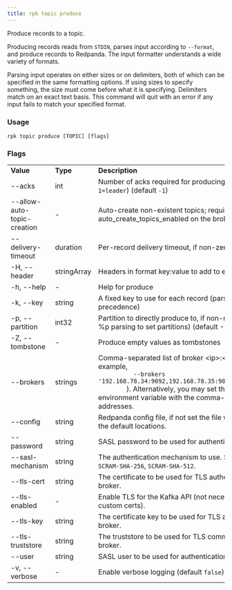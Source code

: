 ```yaml
---
title: rpk topic produce
---
```


<head>
  <meta name="title" content="rpk topic produce | Redpanda Docs" />
  <meta name="description" content="rpk topic produce" />
</head>

Produce records to a topic.

Producing records reads from `STDIN`, parses input according to `--format`, and
produce records to Redpanda. The input formatter understands a wide variety of
formats.

Parsing input operates on either sizes or on delimiters, both of which can be
specified in the same formatting options. If using sizes to specify something,
the size must come before what it is specifying. Delimiters match on an exact
text basis. This command will quit with an error if any input fails to match
your specified format.

### Usage

```
rpk topic produce [TOPIC] [flags]
```

### Flags

<table>
  <tbody>
    <tr>
      <td>
        <strong> Value</strong>
      </td>
      <td>
        <strong> Type</strong>
      </td>
      <td>
        <strong> Description</strong>
      </td>
    </tr>
    <tr>
      <td>--acks</td>
      <td>int</td>
      <td>
        Number of acks required for producing (<code>-1=all</code>, <code>0=none</code>, <code>1=leader</code>)
        (default <code>-1</code>)
      </td>
    </tr>
    <tr>
      <td>--allow-auto-topic-creation</td>
      <td>-</td>
      <td>
        Auto-create non-existent topics; requires auto_create_topics_enabled on the
        broker
      </td>
    </tr>
    <tr>
      <td>--delivery-timeout</td>
      <td>duration</td>
      <td> Per-record delivery timeout, if non-zero, min 1s</td>
    </tr>
    <tr>
      <td>-H, --header</td>
      <td>stringArray</td>
      <td> Headers in format key:value to add to each record (repeatable)</td>
    </tr>
    <tr>
      <td>-h, --help</td>
      <td>-</td>
      <td> Help for produce</td>
    </tr>
    <tr>
      <td>-k, --key</td>
      <td>string</td>
      <td>
        A fixed key to use for each record (parsed input keys take precedence)
      </td>
    </tr>
    <tr>
      <td>-p, --partition</td>
      <td>int32</td>
      <td>
        Partition to directly produce to, if non-negative (also allows %p
        parsing to set partitions) (default -1)
      </td>
    </tr>
    <tr>
      <td>-Z, --tombstone</td>
      <td>-</td>
      <td> Produce empty values as tombstones</td>
    </tr>
    <tr>
      <td>--brokers</td>
      <td>strings</td>
      <td>
        Comma-separated list of broker &lt;ip&gt;:&lt;port&gt; pairs (for example,
        <code>
          --brokers '192.168.78.34:9092,192.168.78.35:9092,192.179.23.54:9092'
        </code>
        ). Alternatively, you may set the <code>REDPANDA_BROKERS</code>
        environment variable with the comma-separated list of broker addresses.
      </td>
    </tr>
    <tr>
      <td>--config</td>
      <td>string</td>
      <td>
        Redpanda config file, if not set the file will be searched for in the
        default locations.
      </td>
    </tr>
    <tr>
      <td>--password</td>
      <td>string</td>
      <td> SASL password to be used for authentication.</td>
    </tr>
    <tr>
      <td>--sasl-mechanism</td>
      <td>string</td>
      <td>
        The authentication mechanism to use. Supported values:
        <code>SCRAM-SHA-256</code>, <code>SCRAM-SHA-512</code>.
      </td>
    </tr>
    <tr>
      <td>--tls-cert</td>
      <td>string</td>
      <td>
        The certificate to be used for TLS authentication with the broker.
      </td>
    </tr>
    <tr>
      <td>--tls-enabled</td>
      <td>-</td>
      <td>
        Enable TLS for the Kafka API (not necessary if specifying custom certs).
      </td>
    </tr>
    <tr>
      <td>--tls-key</td>
      <td>string</td>
      <td>
        The certificate key to be used for TLS authentication with the broker.
      </td>
    </tr>
    <tr>
      <td>--tls-truststore</td>
      <td>string</td>
      <td> The truststore to be used for TLS communication with the broker.</td>
    </tr>
    <tr>
      <td>--user</td>
      <td>string</td>
      <td> SASL user to be used for authentication.</td>
    </tr>
    <tr>
      <td>-v, --verbose</td>
      <td>-</td>
      <td>
        Enable verbose logging (default <code>false</code>).
      </td>
    </tr>
  </tbody>
</table>
